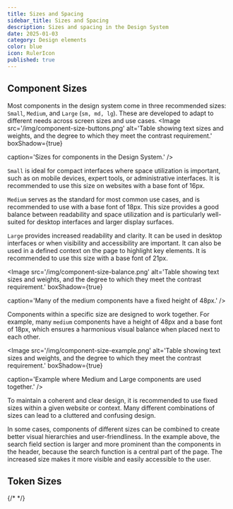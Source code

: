 ```yaml
---
title: Sizes and Spacing
sidebar_title: Sizes and Spacing
description: Sizes and spacing in the Design System
date: 2025-01-03
category: Design elements
color: blue
icon: RulerIcon
published: true
---
```


## Component Sizes

Most components in the design system come in three recommended sizes: `Small`, `Medium`, and `Large` (`sm, md, lg`). 
These are developed to adapt to different needs across screen sizes and use cases.
<Image
  src='/img/component-size-buttons.png'
  alt='Table showing text sizes and weights, and the degree to which they meet the contrast requirement.'
  boxShadow={true}
  
  caption='Sizes for components in the Design System.'
/>


`Small` is ideal for compact interfaces where space utilization is important, such as on mobile devices, expert tools, or administrative interfaces. 
It is recommended to use this size on websites with a base font of 16px.

`Medium` serves as the standard for most common use cases, and is recommended to use with a base font of 18px. 
This size provides a good balance between readability and space utilization and is particularly well-suited for desktop interfaces and larger display surfaces.

`Large` provides increased readability and clarity. It can be used in desktop interfaces or when visibility and accessibility are important. It can also be used in a defined context on the page to highlight key elements. 
It is recommended to use this size with a base font of 21px.

<Image
  src='/img/component-size-balance.png'
  alt='Table showing text sizes and weights, and the degree to which they meet the contrast requirement.'
  boxShadow={true}
  
  caption='Many of the medium components have a fixed height of 48px.'
/>

Components within a specific size are designed to work together. 
For example, many `medium` components have a height of 48px and a base font of 18px, which ensures a harmonious visual balance when placed next to each other.


<Image
  src='/img/component-size-example.png'
  alt='Table showing text sizes and weights, and the degree to which they meet the contrast requirement.'
  boxShadow={true}
  
  caption='Example where Medium and Large components are used together.'
/>

To maintain a coherent and clear design, it is recommended to use fixed sizes within a given website or context. 
Many different combinations of sizes can lead to a cluttered and confusing design.

In some cases, components of different sizes can be combined to create better visual hierarchies and user-friendliness. 
In the example above, the search field section is larger and more prominent than the components in the header, because the search function is a central part of the page. 
The increased size makes it more visible and easily accessible to the user.


## Token Sizes

{/* <TokenList
  type='dimension'
  hideValue={true}
/> */}
